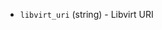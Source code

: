 <!-- Code generated from the comments of the Config struct in builder/libvirt/config.go; DO NOT EDIT MANUALLY -->

- `libvirt_uri` (string) - Libvirt URI

<!-- End of code generated from the comments of the Config struct in builder/libvirt/config.go; -->
